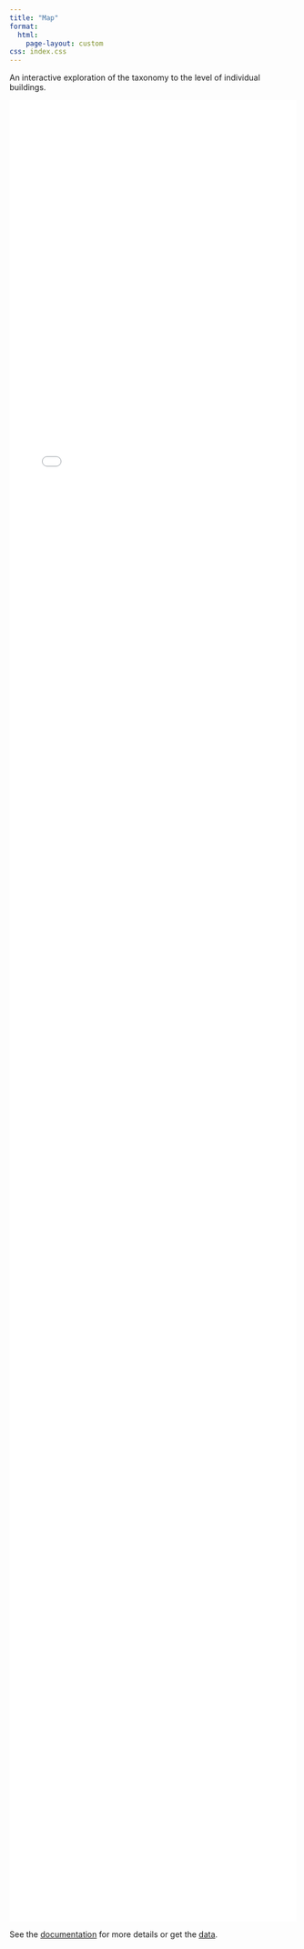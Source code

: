 ```yaml
---
title: "Map"
format:
  html:
    page-layout: custom
css: index.css
---
```


An interactive exploration of the taxonomy to the level of individual buildings.

```{=html}
<div style="height: 80vh; width: 100%;">
<iframe src="./tiles.html" width="100%" height="100%" style="border: none;"></iframe>
</div>
```

See the [documentation](docs.ipynb) for more details or get the [data](data.qmd).